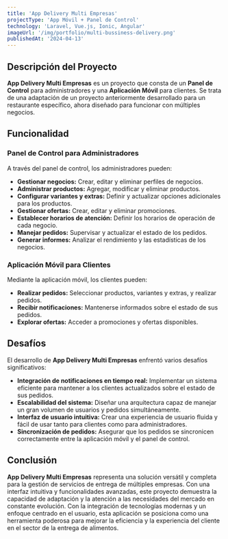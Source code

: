 ```yaml
---
title: 'App Delivery Multi Empresas'
projectType: 'App Móvil + Panel de Control'
technology: 'Laravel, Vue.js, Ionic, Angular'
imageUrl: '/img/portfolio/multi-bussiness-delivery.png'
publishedAt: '2024-04-13'
---
```

## Descripción del Proyecto

**App Delivery Multi Empresas** es un proyecto que consta de un **Panel de Control** para administradores y una **Aplicación Móvil** para clientes. Se trata de una adaptación de un proyecto anteriormente desarrollado para un restaurante específico, ahora diseñado para funcionar con múltiples negocios.

## Funcionalidad

### Panel de Control para Administradores

A través del panel de control, los administradores pueden:

- **Gestionar negocios:** Crear, editar y eliminar perfiles de negocios.
- **Administrar productos:** Agregar, modificar y eliminar productos.
- **Configurar variantes y extras:** Definir y actualizar opciones adicionales para los productos.
- **Gestionar ofertas:** Crear, editar y eliminar promociones.
- **Establecer horarios de atención:** Definir los horarios de operación de cada negocio.
- **Manejar pedidos:** Supervisar y actualizar el estado de los pedidos.
- **Generar informes:** Analizar el rendimiento y las estadísticas de los negocios.

### Aplicación Móvil para Clientes

Mediante la aplicación móvil, los clientes pueden:

- **Realizar pedidos:** Seleccionar productos, variantes y extras, y realizar pedidos.
- **Recibir notificaciones:** Mantenerse informados sobre el estado de sus pedidos.
- **Explorar ofertas:** Acceder a promociones y ofertas disponibles.

## Desafíos

El desarrollo de **App Delivery Multi Empresas** enfrentó varios desafíos significativos:

- **Integración de notificaciones en tiempo real:** Implementar un sistema eficiente para mantener a los clientes actualizados sobre el estado de sus pedidos.
- **Escalabilidad del sistema:** Diseñar una arquitectura capaz de manejar un gran volumen de usuarios y pedidos simultáneamente.
- **Interfaz de usuario intuitiva:** Crear una experiencia de usuario fluida y fácil de usar tanto para clientes como para administradores.
- **Sincronización de pedidos:** Asegurar que los pedidos se sincronicen correctamente entre la aplicación móvil y el panel de control.

## Conclusión

**App Delivery Multi Empresas** representa una solución versátil y completa para la gestión de servicios de entrega de múltiples empresas. Con una interfaz intuitiva y funcionalidades avanzadas, este proyecto demuestra la capacidad de adaptación y la atención a las necesidades del mercado en constante evolución. Con la integración de tecnologías modernas y un enfoque centrado en el usuario, esta aplicación se posiciona como una herramienta poderosa para mejorar la eficiencia y la experiencia del cliente en el sector de la entrega de alimentos.
